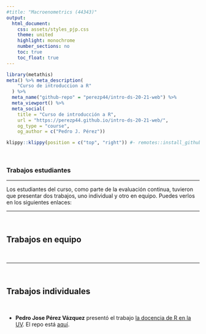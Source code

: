 ```yaml
---
#title: "Macroenometrics (44343)"
output:
  html_document:
    css: assets/styles_pjp.css
    theme: united
    highlight: monochrome 
    number_sections: no
    toc: true
    toc_float: true
---
```



```r
library(metathis)
meta() %>% meta_description(
    "Curso de introduccion a R"
  ) %>% 
  meta_name("github-repo" = "perezp44/intro-ds-20-21-web") %>% 
  meta_viewport() %>% 
  meta_social(
    title = "Curso de introducción a R",
    url = "https://perezp44.github.io/intro-ds-20-21-web/",
    og_type = "course",
    og_author = c("Pedro J. Pérez"))
```



```r
klippy::klippy(position = c("top", "right")) #- remotes::install_github("rlesur/klippy")
```


<br>

### Trabajos estudiantes

-----------------------------------

Los estudiantes del curso, como parte de la evaluación continua, tuvieron que presentar dos trabajos, uno individual y otro en equipo. Puedes verlos en los siguientes enlaces:


-----------------------------------

<br>

## Trabajos en equipo

<br>

----------------------------------

<br>

## Trabajos individuales

<br>

- **Pedro Jose Pérez Vázquez** presentó el trabajo [la docencia de R en la UV](https://perezp44.github.io/trabajo_BigData/){target="_blank"}. El repo está [aquí](https://github.com/perezp44/trabajo_BigData){target="_blank"}.

<br><br>
